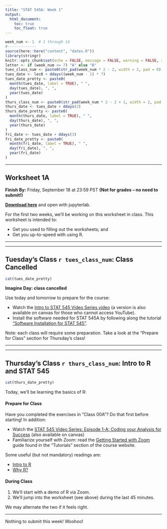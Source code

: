 ```yaml
---
title: "STAT 545A: Week 1"
output: 
  html_document:
    toc: true
    toc_float: true
---
```



```r
week_num <- 1  # 1 through 14
#-------------
source(here::here("content", "dates.R"))
library(stringr)
knitr::opts_chunk$set(echo = FALSE, message = FALSE, warning = FALSE, results = "asis")
letter <- if (week_num <= 7) "A" else "B"
tues_class_num <- paste0(str_pad(week_num * 2 - 2, width = 2, pad = 0), letter)
tues_date <- lec0 + ddays((week_num - 1) * 7)
tues_date_pretty <- paste0(
  month(tues_date, label = TRUE), " ", 
  day(tues_date), ", ", 
  year(tues_date)
)
thurs_class_num <- paste0(str_pad(week_num * 2 - 2 + 1, width = 2, pad = 0), letter)
thurs_date <- tues_date + ddays(2)
thurs_date_pretty <- paste0(
  month(thurs_date, label = TRUE), " ", 
  day(thurs_date), ", ", 
  year(thurs_date)
)
fri_date <- tues_date + ddays(3)
fri_date_pretty <- paste0(
  month(fri_date, label = TRUE), " ", 
  day(fri_date), ", ", 
  year(fri_date)
)
```


-----

<!-- ******WORKSHEET****** -->

## Worksheet 1A

**Finish By:** Friday, September 18 at 23:59 PST **(Not for grades -- no need to submit!)**

__[Download here](https://raw.githubusercontent.com/UBC-STAT/stat545.stat.ubc.ca/master/content/release/worksheet_01a/worksheet_01a.ipynb)__ and open with jupyterlab.

For the first two weeks, we'll be working on this worksheet in class. This worksheet is intended to:

- Get you used to filling out the worksheets; and
- Get you up-to-speed with using R.

-----

----- 

<!-- ******TUESDAY'S CLASS****** -->

## Tuesday's Class `r tues_class_num`: Class Cancelled

```r
cat(tues_date_pretty)
```

**Imagine Day: class cancelled**

Use today and tomorrow to prepare for the course:

+ Watch the [Intro to STAT 545 Video Series video](https://youtu.be/6REhJVsbbAM) (a version is also available on canvas for those who cannot access YouTube).
+ Install the software needed for STAT 545A by following along the tutorial ["Software Installation for STAT 545"](/software-stack).

Note: each class will require some preparation. Take a look at the "Prepare for Class" section for Thursday's class!

-----

-----

<!-- ******THURSDAY'S CLASS****** -->

## Thursday's Class `r thurs_class_num`: Intro to R and STAT 545

```r
cat(thurs_date_pretty)
```

Today, we'll be learning the basics of R:

#### Prepare for Class

Have you completed the exercises in "Class 00A"? Do that first before starting! In addition:

- Watch the [STAT 545 Video Series: Episode 1-A: Coding your Analysis for Success](https://youtu.be/91LmBj29-Sc) (also available on canvas)
- Familiarize yourself with Zoom: read the [Getting Started with Zoom](https://stat545.stat.ubc.ca/tutorials/zoom/) guide found in the "Tutorials" section of the course website. 

Some useful (but not mandatory) readings are:

- [Intro to R](https://stat545.com/r-basics.html)
- [Why R?](https://cfss.uchicago.edu/setup/what-is-r/)

#### During Class

1. We'll start with a demo of R via Zoom.
2. We'll jump into the worksheet (see above) during the last 45 minutes. 

We may alternate the two if it feels right. 


-----


Nothing to submit this week! Woohoo!


